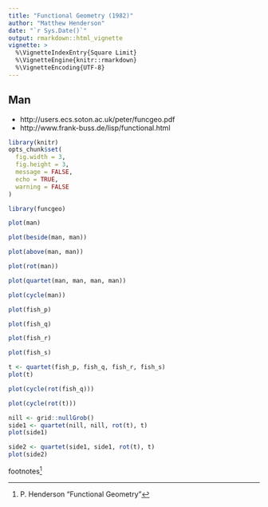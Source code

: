 ```yaml
---
title: "Functional Geometry (1982)"
author: "Matthew Henderson"
date: "`r Sys.Date()`"
output: rmarkdown::html_vignette
vignette: >
  %\VignetteIndexEntry{Square Limit}
  %\VignetteEngine{knitr::rmarkdown}
  %\VignetteEncoding{UTF-8}
---
```


## Man

* http://users.ecs.soton.ac.uk/peter/funcgeo.pdf
* http://www.frank-buss.de/lisp/functional.html

```r
library(knitr)
opts_chunk$set(
  fig.width = 3,
  fig.height = 3,
  message = FALSE,
  echo = TRUE,
  warning = FALSE
)
```

```r
library(funcgeo)

plot(man)
```

```r
plot(beside(man, man))
```

```r
plot(above(man, man))
```

```r
plot(rot(man))
```

```r
plot(quartet(man, man, man, man))
```

```r
plot(cycle(man))
```

```r
plot(fish_p)
```

```r
plot(fish_q)
```

```r
plot(fish_r)
```

```r
plot(fish_s)

```
```r
t <- quartet(fish_p, fish_q, fish_r, fish_s)
plot(t)
```

```r
plot(cycle(rot(fish_q)))
```

```r
plot(cycle(rot(t)))
```

```r
nill <- grid::nullGrob()
side1 <- quartet(nill, nill, rot(t), t)
plot(side1)
```

```r
side2 <- quartet(side1, side1, rot(t), t)
plot(side2)
```
footnotes^[P. Henderson "Functional Geometry"]

